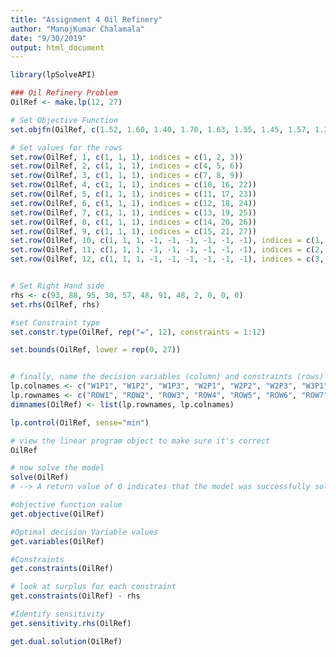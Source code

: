 ---
title: "Assignment 4 Oil Refinery"
author: "ManojKumar Chalamala"
date: "9/30/2019"
output: html_document
---

```{r}
library(lpSolveAPI)

### Oil Refinery Problem
OilRef <- make.lp(12, 27)

# Set Objective Function
set.objfn(OilRef, c(1.52, 1.60, 1.40, 1.70, 1.63, 1.55, 1.45, 1.57, 1.30, 5.15, 5.69, 6.13, 5.63, 5.80, 0, 5.12, 5.47, 6.05, 6.12, 5.71, 0, 5.32, 6.16, 6.25, 6.17, 5.87, 0))

# Set values for the rows
set.row(OilRef, 1, c(1, 1, 1), indices = c(1, 2, 3))
set.row(OilRef, 2, c(1, 1, 1), indices = c(4, 5, 6))
set.row(OilRef, 3, c(1, 1, 1), indices = c(7, 8, 9))
set.row(OilRef, 4, c(1, 1, 1), indices = c(10, 16, 22))
set.row(OilRef, 5, c(1, 1, 1), indices = c(11, 17, 23))
set.row(OilRef, 6, c(1, 1, 1), indices = c(12, 18, 24))
set.row(OilRef, 7, c(1, 1, 1), indices = c(13, 19, 25))
set.row(OilRef, 8, c(1, 1, 1), indices = c(14, 20, 26))
set.row(OilRef, 9, c(1, 1, 1), indices = c(15, 21, 27))
set.row(OilRef, 10, c(1, 1, 1, -1, -1, -1, -1, -1, -1), indices = c(1, 4, 7, 10, 11, 12, 13, 14, 15))
set.row(OilRef, 11, c(1, 1, 1, -1, -1, -1, -1, -1, -1), indices = c(2, 5, 8, 16, 17, 18, 19, 20, 21 ))
set.row(OilRef, 12, c(1, 1, 1, -1, -1, -1, -1, -1, -1), indices = c(3, 6, 9, 22, 23, 24, 25, 26, 27))


# Set Right Hand side
rhs <- c(93, 88, 95, 30, 57, 48, 91, 48, 2, 0, 0, 0)
set.rhs(OilRef, rhs)

#set Constraint type
set.constr.type(OilRef, rep("=", 12), constraints = 1:12)

set.bounds(OilRef, lower = rep(0, 27))


# finally, name the decision variables (column) and constraints (rows)
lp.colnames <- c("W1P1", "W1P2", "W1P3", "W2P1", "W2P2", "W2P3", "W3P1", "W3P2", "W3P3", "P1R1", "P1R2", "P1R3", "P1R4", "P1R5", "P1R6", "P2R1", "P2R2", "P2R3", "P2R4", "P2R5", "P2R6", "P3R1", "P3R2", "P3R3", "P3R4", "P3R5", "P3R6")
lp.rownames <- c("ROW1", "ROW2", "ROW3", "ROW4", "ROW5", "ROW6", "ROW7", "ROW8", "ROW9", "ROW10", "ROW11", "ROW12")
dimnames(OilRef) <- list(lp.rownames, lp.colnames)

lp.control(OilRef, sense="min")

# view the linear program object to make sure it's correct
OilRef

# now solve the model
solve(OilRef)
# --> A return value of 0 indicates that the model was successfully solved.

#objective function value
get.objective(OilRef)

#Optimal decision Variable values
get.variables(OilRef)

#Constraints
get.constraints(OilRef)

# look at surplus for each constraint
get.constraints(OilRef) - rhs

#Identify sensitivity
get.sensitivity.rhs(OilRef)

get.dual.solution(OilRef)
```

